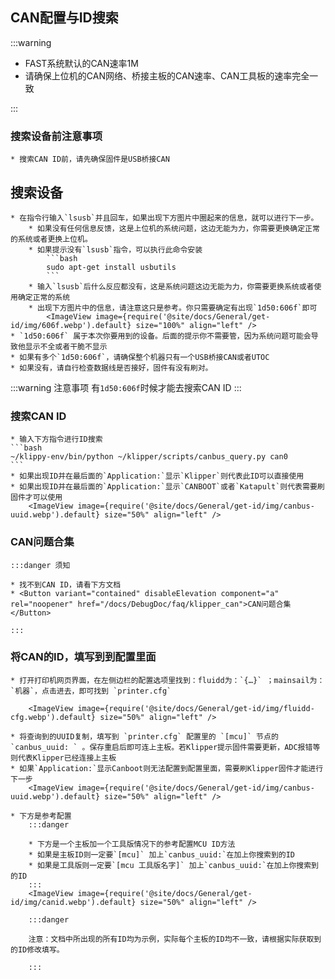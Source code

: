 
## CAN配置与ID搜索

:::warning

* FAST系统默认的CAN速率1M
* 请确保上位机的CAN网络、桥接主板的CAN速率、CAN工具板的速率完全一致

:::

### 搜索设备前注意事项

    * 搜索CAN ID前，请先确保固件是USB桥接CAN


## 搜索设备
    * 在指令行输入`lsusb`并且回车，如果出现下方图片中圈起来的信息，就可以进行下一步。
        * 如果没有任何信息反馈，这是上位机的系统问题，这边无能为力，你需要更换确定正常的系统或者更换上位机。
        * 如果提示没有`lsusb`指令，可以执行此命令安装
            ```bash
            sudo apt-get install usbutils
            ```
        * 输入`lsusb`后什么反应都没有，这是系统问题这边无能为力，你需要更换系统或者使用确定正常的系统
        * 出现下方图片中的信息，请注意这只是参考。你只需要确定有出现`1d50:606f`即可
            <ImageView image={require('@site/docs/General/get-id/img/606f.webp').default} size="100%" align="left" />
    * `1d50:606f` 属于本次你要用到的设备。后面的提示你不需要管，因为系统问题可能会导致他显示不全或者干脆不显示
    * 如果有多个`1d50:606f`，请确保整个机器只有一个USB桥接CAN或者UTOC
    * 如果没有，请自行检查数据线是否接好，固件有没有刷对。

:::warning 注意事项
有`1d50:606f`时候才能去搜索CAN ID
:::

### 搜索CAN ID

    * 输入下方指令进行ID搜索
    ```bash
    ~/klippy-env/bin/python ~/klipper/scripts/canbus_query.py can0
    ```
    * 如果出现ID并在最后面的`Application:`显示`Klipper`则代表此ID可以直接使用
    * 如果出现ID并在最后面的`Application:`显示`CANBOOT`或者`Katapult`则代表需要刷固件才可以使用
        <ImageView image={require('@site/docs/General/get-id/img/canbus-uuid.webp').default} size="50%" align="left" />


### CAN问题合集

    :::danger 须知

    * 找不到CAN ID，请看下方文档  
    * <Button variant="contained" disableElevation component="a" rel="noopener" href="/docs/DebugDoc/faq/klipper_can">CAN问题合集</Button>

    :::

### 将CAN的ID，填写到到配置里面

    * 打开打印机网页界面，在左侧边栏的配置选项里找到：fluidd为：`{…}` ；mainsail为：`机器`，点击进去，即可找到 `printer.cfg`

        <ImageView image={require('@site/docs/General/get-id/img/fluidd-cfg.webp').default} size="50%" align="left" />

    * 将查询到的UUID复制，填写到 `printer.cfg` 配置里的 `[mcu]` 节点的 `canbus_uuid: ` 。保存重启后即可连上主板。若Klipper提示固件需要更新，ADC报错等则代表Klipper已经连接上主板
    * 如果`Application:`显示Canboot则无法配置到配置里面，需要刷Klipper固件才能进行下一步
        <ImageView image={require('@site/docs/General/get-id/img/canbus-uuid.webp').default} size="50%" align="left" />

    * 下方是参考配置
        :::danger

        * 下方是一个主板加一个工具版情况下的参考配置MCU ID方法
        * 如果是主板ID则一定要`[mcu]` 加上`canbus_uuid:`在加上你搜索到的ID
        * 如果是工具版则一定要`[mcu 工具版名字]` 加上`canbus_uuid:`在加上你搜索到的ID
        :::
        <ImageView image={require('@site/docs/General/get-id/img/canid.webp').default} size="50%" align="left" />

        :::danger

        注意：文档中所出现的所有ID均为示例，实际每个主板的ID均不一致，请根据实际获取到的ID修改填写。

        :::